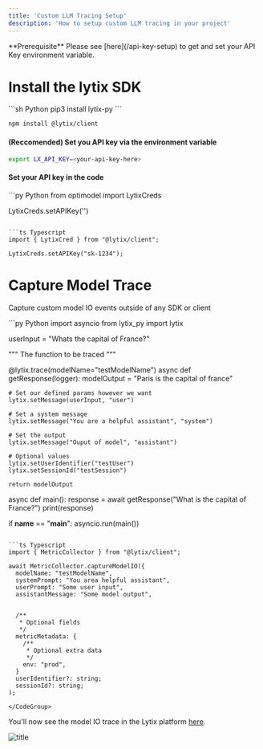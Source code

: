```yaml
---
title: 'Custom LLM Tracing Setup'
description: 'How to setup custom LLM tracing in your project'
---
```


<Info>
  **Prerequisite** Please see [here](/api-key-setup) to get and set your API Key
  environment variable.
</Info>

# Install the lytix SDK

<CodeGroup>
```sh Python
pip3 install lytix-py
```

```sh Typescript
npm install @lytix/client
```

</CodeGroup>

#### (Reccomended) Set you API key via the environment variable

```sh
export LX_API_KEY=<your-api-key-here>
```

#### Set your API key in the code

<CodeGroup>
```py Python
from optimodel import LytixCreds

LytixCreds.setAPIKey('<your-api-key-here>')
```

```ts Typescript
import { LytixCred } from "@lytix/client";

LytixCreds.setAPIKey("sk-1234");
```
</CodeGroup>


# Capture Model Trace

Capture custom model IO events outside of any SDK or client


<CodeGroup>
```py Python
import asyncio
from lytix_py import lytix


userInput = "Whats the capital of France?"

"""
The function to be traced
"""


@lytix.trace(modelName="testModelName")
async def getResponse(logger):
    modelOutput = "Paris is the capital of france"

    # Set our defined params however we want
    lytix.setMessage(userInput, "user")

    # Set a system message
    lytix.setMessage("You are a helpful assistant", "system")

    # Set the output
    lytix.setMessage("Ouput of model", "assistant")

    # Optional values
    lytix.setUserIdentifier("testUser")
    lytix.setSessionId("testSession")

    return modelOutput


async def main():
    response = await getResponse("What is the capital of France?")
    print(response)


if __name__ == "__main__":
    asyncio.run(main())
```

```ts Typescript
import { MetricCollector } from "@lytix/client";

await MetricCollector.captureModelIO({
  modelName: "testModelName",
  systemPrompt: "You area helpful assistant",
  userPrompt: "Some user input",
  assistantMessage: "Some model output",


  /**
   * Optional fields
   */
  metricMetadata: {
    /**
     * Optional extra data
     */
    env: "prod",
  }
  userIdentifier?: string;
  sessionId?: string;
);
```


    </CodeGroup>


You'll now see the model IO trace in the Lytix platform [here](https://lab.lytix.co/home/logs).

![title](/images/node-quickstart/llm-trace.png)
